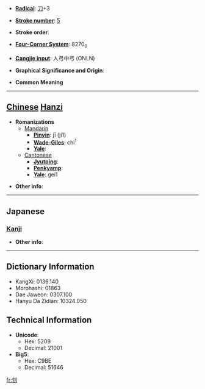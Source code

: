 * '''[[Wiktionary:Chinese radical index| Radical]]''': [[Wiktionary:Chinese radical index 刀|刀]]+3

* '''[[Wiktionary:Chinese total strokes index|Stroke number]]''': [[Wiktionary:Chinese total strokes index 5|5]]

* '''Stroke order''': 

* '''[[Wiktionary:Chinese four corner index|Four-Corner System]]''': 8270<sub>0</sub>

* '''[[Wiktionary:Chinese Cangjie index|Cangjie input]]''': 人弓中弓 (ONLN)

* '''Graphical Significance and Origin''': 

* '''Common Meaning'''

----

== [[Chinese]] [[Hanzi]] ==

* '''Romanizations'''
** [[Mandarin]]
*** '''[[Pinyin]]''': jī (ji1)
*** '''[[Wade-Giles]]''': chi<sup>1</sup>
*** '''[[Yale]]''': 
**[[Cantonese]]
***'''[[Jyutping]]''':
***'''[[Penkyamp]]''': 
***'''[[Yale]]''': gei1

* '''Other info''': 

----

==Japanese==
===[[Kanji]]===
{{kanji|on readings=[[き]] (ki), [[け]] (ke)
|kun readings=[[たつ]] (tatsu)
}}

* '''Other info''':  

----

== Dictionary Information ==

* KangXi: 0136.140
* Morohashi: 01863
* Dae Jaweon: 0307.100
* Hanyu Da Zidian: 10324.050

== Technical Information ==

* '''Unicode''':
** Hex: 5209
** Decimal: 21001
* '''Big5''':
** Hex: C9BE
** Decimal: 51646

[[fr:刉]]